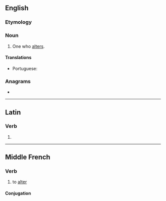 {{also|altérer|älterer}}
==English==

===Etymology===
{{suffix|en|alter|er}}

===Noun===
{{en-noun}}

# One who [[alter]]s.

====Translations====
{{trans-top|one who alters}}
* Portuguese: {{t|pt|alterador|m}}
{{trans-mid}}
{{trans-bottom}}

===Anagrams===
* {{anagrams|en|alerter|realter|relater}}

----

==Latin==

===Verb===
{{la-verb-form|alterer}}

# {{inflection of|alterō||1|s|pres|pasv|subj|lang=la}}

----

==Middle French==

===Verb===
{{head|frm|verb}}

# to [[alter]]

====Conjugation====
{{frm-conj-er|alter}}